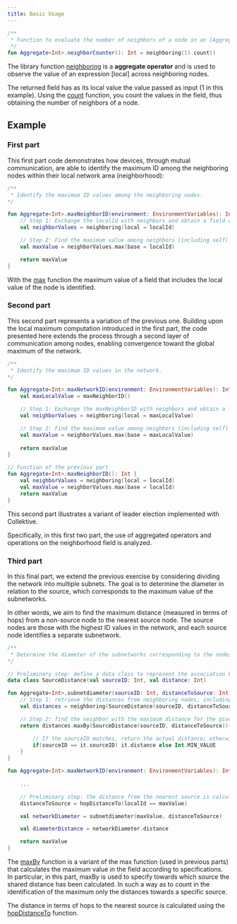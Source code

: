 ```yaml
---
title: Basic Usage
---
```


```kotlin
/**
 * Function to evaluate the number of neighbors of a node in an [Aggregate] context.
 */
fun Aggregate<Int>.neighborCounter(): Int = neighboring(1).count()
```

The library function [neighboring](./dsl-descriptions.mdx?search=neighboring) is a **aggregate operator** and is used to observe the value of an expression [local] across neighboring nodes.

The returned field has as its local value the value passed as input (1 in this example). Using the [count](./dsl-descriptions.mdx?search=count) function, you count the values ​​in the field, thus obtaining the number of neighbors of a node.

## Example

### First part

This first part code demonstrates how devices, through mutual communication, are able to identify the maximum ID among the neighboring nodes within their local network area (neighborhood):

```kotlin
/**
 * Identify the maximum ID values among the neighboring nodes.
*/

fun Aggregate<Int>.maxNeighborID(environment: EnvironmentVariables): Int {
    // Step 1: Exchange the localId with neighbors and obtain a field of values
    val neighborValues = neighboring(local = localId)

    // Step 2: Find the maximum value among neighbors (including self)
    val maxValue = neighborValues.max(base = localId)

    return maxValue
}

```

With the [max](./dsl-descriptions.mdx?search=max) function the maximum value of a field that includes the local value of the node is identified.

### Second part

This second part represents a variation of the previous one. Building upon the local maximum computation introduced in the first part, the code presented here extends the process through a second layer of communication among nodes, enabling convergence toward the global maximum of the network. 

```kotlin
/**
 * Identify the maximum ID values in the network.
*/

fun Aggregate<Int>.maxNetworkID(environment: EnvironmentVariables): Int {
    val maxLocalValue = maxNeighborID()

    // Step 1: Exchange the maxNeighborID with neighbors and obtain a field of values
    val neighborValues = neighboring(local = maxLocalValue)

    // Step 2: Find the maximum value among neighbors (including self)
    val maxValue = neighborValues.max(base = maxLocalValue)
    
    return maxValue
}

// Function of the previous part
fun Aggregate<Int>.maxNeighborID(): Int {
    val neighborValues = neighboring(local = localId)
    val maxValue = neighborValues.max(base = localId)
    return maxValue
}
```

This second part illustrates a variant of leader election implemented with Collektive.

Specifically, in this first two part, the use of aggregated operators and operations on the neighborhood field is analyzed.

### Third part

In this final part, we extend the previous exercise by considering dividing the network into multiple subnets. The goal is to determine the diameter in relation to the source, which corresponds to the maximum value of the subnetworks.

In other words, we aim to find the maximum distance (measured in terms of hops) from a non-source node to the nearest source node. The source nodes are those with the highest ID values in the network, and each source node identifies a separate subnetwork.

```kotlin
/**
 * Determine the diameter of the subnetworks corresponding to the nodes with the maximum ID values in the network of the last exercise.
*/

// Preliminary step: define a data class to represent the association between a source node and its distance
data class SourceDistance(val sourceID: Int, val distance: Int)

fun Aggregate<Int>.subnetdiameter(sourceID: Int, distanceToSource: Int): SourceDistance {
    // Step 1: retrieve the distances from neighboring nodes, including the distance of the current node
    val distances = neighboring(SourceDistance(sourceID, distanceToSource))

    // Step 2: find the neighbor with the maximum distance for the given sourceID
    return distances.maxBy(SourceDistance(sourceID, distanceToSource)){ 

        // If the sourceID matches, return the actual distance; otherwise, Int.MIN_VALUE is used to exclude it
        if(sourceID == it.sourceID) it.distance else Int.MIN_VALUE 
    }
}

fun Aggregate<Int>.maxNetworkID(environment: EnvironmentVariables): Int {
    
    ...

    // Preliminary step: the distance from the nearest source is calculated using the hopDistanceTo library function 
    distanceToSource = hopDistanceTo(localId == maxValue)

    val networkDiameter = subnetdiameter(maxValue, distanceToSource)

    val diameterDistance = networkDiameter.distance

    return maxValue
}
```

The [maxBy](./dsl-descriptions.mdx?search=maxBy) function is a variant of the max function (used in previous parts) that calculates the maximum value in the field according to specifications. In particular, in this part, maxBy is used to specify towards which source the shared distance has been calculated. In such a way as to count in the identification of the maximum only the distances towards a specific source.

The distance in terms of hops to the nearest source is calculated using the [hopDistanceTo](./stdlib-descriptions.mdx?search=hopDistanceTo) function.